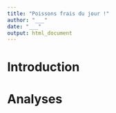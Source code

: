 ```yaml
---
title: "Poissons frais du jour !"
author: "___"
date: "___"
output: html_document
---
```


<!--% En partant du jeu de données `Fish.csv`, votre objectif est de reproduire le graphique présenté dans le README.md. La structure proposée ici va vous permettre de trouver la solution étape par étape. Les données sont standardisées, une matrice de distance est calculée et une MDS métrique est ensuite utilisée. -->

# Introduction

<!--% Expliquez en 5 lignes maximum le principe de positionnement multidimensionnel. -->

# Analyses

<!--% Reprenez ici la description des données réalisée dans le document `fish_kmeans`. -->

```r

```

<!--% Calculez une matrice de distance euclidienne en standardisant au préalable vos données. Pourquoi choisir une standardisation des données et une la distance euclidienne ? Discutez de ce choix en 5 phrases maximum. -->

```r

```

<!--% Réalisez une MDS métrique puis un premier graphique avec la fonction `chart()` -->

```r

```

<!--% Étudiez la qualité de l'ajustement (en anglais GOF : goodness-of-fit). Discutez de ce que vous obtenez en maximum 5 phrases. -->

```r

```

<!--% Vous devez extraire les informations intéressantes de votre objet mds et l'ajouter à votre tableau `fish` de départ pour rassembler les variables nécessaires (mds1, mds2 et Species). Faites ensuite un graphique en nuage de points. Décrivez ce graphiques en maximum 5 phrases. -->

```r

```

<!--% Vérifiez que le graphique obtenu correspond bien à l'image qui est dans le fichier README.md -->

<!--% Enfin, kinttez votre rapprot et vérifiez qu'il se génère sans erreurs, sinon corrigez-les -->
